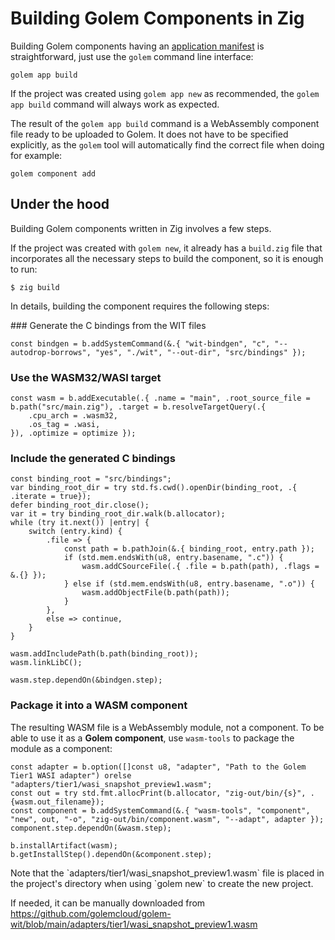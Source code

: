 
# Building Golem Components in Zig

Building Golem components having an [application manifest](/app-manifest) is straightforward, just use the `golem` command line interface:

```shell copy
golem app build
```

If the project was created using `golem app new` as recommended, the `golem app build` command will always work as expected.

The result of the `golem app build` command is a WebAssembly component file ready to be uploaded to Golem. It does not have to be specified explicitly, as the `golem` tool will automatically find the correct file when doing for example:

```shell copy
golem component add
```

## Under the hood
Building Golem components written in Zig involves a few steps.

If the project was created with `golem new`, it already has a `build.zig` file that incorporates all the necessary steps to build the component, so it is enough to run:

```shell
$ zig build
```

In details, building the component requires the following steps:

<Steps>
### Generate the C bindings from the WIT files

```zig
const bindgen = b.addSystemCommand(&.{ "wit-bindgen", "c", "--autodrop-borrows", "yes", "./wit", "--out-dir", "src/bindings" });
```

### Use the WASM32/WASI target

```zig
const wasm = b.addExecutable(.{ .name = "main", .root_source_file = b.path("src/main.zig"), .target = b.resolveTargetQuery(.{
    .cpu_arch = .wasm32,
    .os_tag = .wasi,
}), .optimize = optimize });
```

### Include the generated C bindings

```zig
const binding_root = "src/bindings";
var binding_root_dir = try std.fs.cwd().openDir(binding_root, .{ .iterate = true});
defer binding_root_dir.close();
var it = try binding_root_dir.walk(b.allocator);
while (try it.next()) |entry| {
    switch (entry.kind) {
        .file => {
            const path = b.pathJoin(&.{ binding_root, entry.path });
            if (std.mem.endsWith(u8, entry.basename, ".c")) {
                wasm.addCSourceFile(.{ .file = b.path(path), .flags = &.{} });
            } else if (std.mem.endsWith(u8, entry.basename, ".o")) {
                wasm.addObjectFile(b.path(path));
            }
        },
        else => continue,
    }
}

wasm.addIncludePath(b.path(binding_root));
wasm.linkLibC();

wasm.step.dependOn(&bindgen.step);
```

### Package it into a WASM component

The resulting WASM file is a WebAssembly module, not a component. To be able to use it as a **Golem component**, use `wasm-tools` to package the module as a component:

```zig
const adapter = b.option([]const u8, "adapter", "Path to the Golem Tier1 WASI adapter") orelse "adapters/tier1/wasi_snapshot_preview1.wasm";
const out = try std.fmt.allocPrint(b.allocator, "zig-out/bin/{s}", .{wasm.out_filename});
const component = b.addSystemCommand(&.{ "wasm-tools", "component", "new", out, "-o", "zig-out/bin/component.wasm", "--adapt", adapter });
component.step.dependOn(&wasm.step);

b.installArtifact(wasm);
b.getInstallStep().dependOn(&component.step);
```

<Callout type="info">
Note that the `adapters/tier1/wasi_snapshot_preview1.wasm` file is placed in the project's directory when using `golem new` to create the new project.

If needed, it can be manually downloaded from https://github.com/golemcloud/golem-wit/blob/main/adapters/tier1/wasi_snapshot_preview1.wasm

</Callout>

</Steps>
